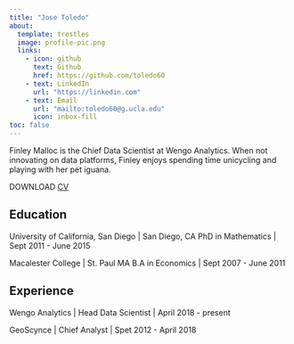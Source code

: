 ```yaml
---
title: "Jose Toledo"
about:
  template: trestles
  image: profile-pic.png
  links:
    - icon: github
      text: Github
      href: https://github.com/toledo60
    - text: LinkedIn
      url: "https://linkedin.com"
    - text: Email
      url: "mailto:toledo60@g.ucla.edu" 
      icon: inbox-fill  
toc: false
---
```


Finley Malloc is the Chief Data Scientist at Wengo Analytics. When not innovating on data platforms, Finley enjoys spending time unicycling and playing with her pet iguana. 


DOWNLOAD [CV](/cv.pdf)


## Education

University of California, San Diego | San Diego, CA
PhD in Mathematics | Sept 2011 - June 2015

Macalester College | St. Paul MA
B.A in Economics | Sept 2007 - June 2011

## Experience

Wengo Analytics | Head Data Scientist | April 2018 - present

GeoScynce | Chief Analyst | Spet 2012 - April 2018